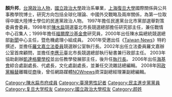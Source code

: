 {{Unreferenced|time=2012-01-20T06:50:28+00:00}}
{{Infobox_officeholder
| name = 顏升邦
| image name =
| width = 
| now = 
| period = 
| Sex = 男 
| Native place = 
| date of birth = 
| place of birth = 
| party = {{Dpp|20px}}
| educate = 
*台灣政治大學政治系畢業
*上海復旦大學國際關係與公共事務學院博士
| past = 
*自立早報財經組、政治組記者
*台北市政府新聞處機要秘書
*台北市市中正區公所機要秘書
*台北市政府民政局機要秘書
*台北市文化基金會出版組組長
*福爾摩沙基金會研究員
*凱達格蘭學校教學發展部主任，執行長
*海基會綜合處副處長、代處長，文化處副處長
*NOWnews資深副總經理兼副總編輯
}}
'''顏升邦'''，[[台灣|台灣]][[政治人物|政治人物]]，[[國立政治大學|國立政治大學]]政治系畢業，[[上海|上海]][[復旦大學|復旦大學]]國際關係與公共事務學院博士，研究方向包括全球化理論、中國外交戰略及兩岸關係，為第一位取得中國大陸博士學位的民進黨政治人物。
1997年擔任民進黨台北市黨部選舉對策委員會委員，1998年於[[陳水扁|陳水扁]]競選臺北市長競選總部擔任研究部主任，兼任戰情中心召集人；1999年擔任[[福爾摩沙基金會|福爾摩沙基金會]]研究員，2000年出任陳水扁總統競選總部[[新聞|新聞]]中心主任，暨危機處理小組成員。
2001年受邀出任《[[Taiwan_News|Taiwan News]]》特約撰述，並擔任[[羅文嘉|羅文嘉]][[立法委員|立法委員]]競選辦公室執行長。2002年出任立法委員羅文嘉辦公室首席顧問，並擔任[[李應元|李應元]]臺北市長競選總部執行秘書兼行政部主任。
2003年協助創辦[[凱達格蘭學校|凱達格蘭學校]]並出任教學發展部主任，後升任[[執行長|執行長]]。
2006年出任[[海基會|海基會]]綜合處副處長、代處長，文化處副處長，並兼任交流雜誌總編輯。
2008年因[[政黨輪替|政黨輪替]]離職從[[商業|商]]後，曾任網路媒體[[NOWnews|NOWnews]]資深副總經理兼副總編輯。

[[Category:陳水扁市府成員|Category:陳水扁市府成員]]
[[Category:臺灣男性記者|Category:臺灣男性記者]]
[[Category:民主進步黨黨員|Category:民主進步黨黨員]]
[[Category:复旦大学校友|Category:复旦大学校友]]
[[Category:國立政治大學校友|Category:國立政治大學校友]]
[[Category:颜姓|Category:颜姓]]
